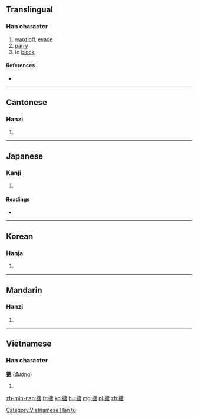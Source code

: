 ==Translingual==

===Han character===
{{Han char|rn=64|rad=手|as=10|sn=13|four=50067|canj=QILR|ids=⿰扌唐}}

# [[ward off]], [[evade]]
# [[parry]]
# to [[block]]

====References====
* {{Han ref|kx=0448.010|dkj=12505|dj=0798.180|hdz=31936.020|uh=642A|ud=25642|bh=B765|bd=46949}}

----

==Cantonese==

===Hanzi===
{{yue-hanzi|jyut=[[tong4]]|y=tong4}}

# {{defn|lang=yue|sort=手10}}

----

==Japanese==

===Kanji===
{{ja-kanji|grade=|rs=手10}}

# {{defn|lang=ja|sort=手10}}

====Readings====
* {{ja-readings|on=[[とう]] (tō), [[どう]] (dō)|kun=[[はる]] (haru)}}

----

==Korean==

===Hanja===
{{ko-hanja|hangeul=당|eumhun=|rv=dang|mr=tang|y=tang}}

# {{defn|lang=ko|sort=手10}}

----

==Mandarin==

===Hanzi===
{{cmn-hanzi|pin=[[táng]] ([[tang2]])|wg=t'ang<sup>2</sup>}}

# {{defn|lang=cmn|sort=手10}}

----

==Vietnamese==

===Han character===
'''搪''' ([[đường]])

# {{defn|vi}}

[[Category:Vietnamese Han tu]]

[[zh-min-nan:搪]]
[[fr:搪]]
[[ko:搪]]
[[hu:搪]]
[[mg:搪]]
[[pl:搪]]
[[zh:搪]]